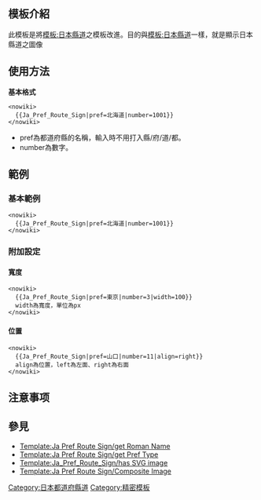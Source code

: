<includeonly><!-- 在這裡加入模板的保護標識 --></includeonly><noinclude>{{template doc page viewed directly}}</noinclude>
<!-- 在本行下編輯模板說明 -->
== 模板介紹 ==
此模板是將[[模板:日本縣道]]之模板改進。目的與[[模板:日本縣道]]一樣，就是顯示日本縣道之圖像
== 使用方法 ==
'''基本格式'''
<pre><nowiki>
  {{Ja_Pref_Route_Sign|pref=北海道|number=1001}}
</nowiki></pre>
*pref為都道府縣的名稱，輸入時不用打入縣/府/道/都。
*number為數字。
== 範例 ==
===基本範例===
<pre><nowiki>
  {{Ja_Pref_Route_Sign|pref=北海道|number=1001}}
</nowiki></pre>
{{Ja_Pref_Route_Sign|pref=北海道|number=1001}}
===附加設定===
====寬度====
<pre><nowiki>
  {{Ja_Pref_Route_Sign|pref=東京|number=3|width=100}}
  width為寬度，單位為px
</nowiki></pre>
{{Ja_Pref_Route_Sign|pref=東京|number=3|width=100}}
====位置====
<pre><nowiki>
  {{Ja_Pref_Route_Sign|pref=山口|number=11|align=right}}
  align為位置，left為左面、right為右面
</nowiki></pre>
{{Ja_Pref_Route_Sign|pref=山口|number=11|align=right}}
== 注意事项 ==
== 參見 ==
*[[Template:Ja Pref Route Sign/get Roman Name]]
*[[Template:Ja Pref Route Sign/get Pref Type]]
*[[Template:Ja_Pref_Route_Sign/has SVG image]]
*[[Template:Ja Pref Route Sign/Composite Image]]
<includeonly>
<!-- 本行下加入模板的分類 -->
[[Category:日本都道府縣道]]
[[Category:精密模板]]
</includeonly>